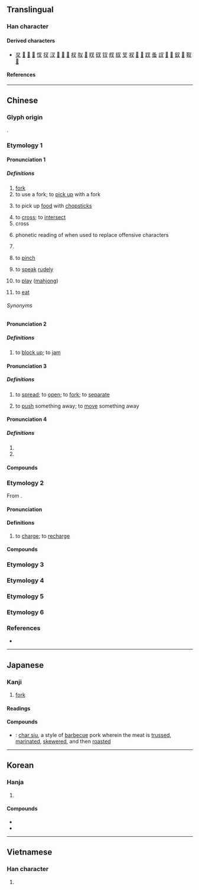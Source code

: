 {{character info}}
==Translingual==

===Han character===
{{Han char|rn=29|rad=又|as=01|sn=3|four=17400|canj=EI,XEI|ids=⿴又丶}}

====Derived characters====
* [[㕚]] [[𨙳]] [[𭃆]] [[𭃇]] [[㣾]] [[扠]] [[汊]] [[𡰫]] [[𤜫]] [[𫩗]] [[杈]] [[肞]] [[𥘓]] [[䀑]] [[䂘]] [[钗]] [[䑡]] [[紁]] [[芆]] [[衩]] [[𥫢]] [[𦔹]] [[䟕]] [[蚤]] [[訍]] [[𧢷]] [[𪝃]] [[釵]] [[𮣸]] [[靫]] [[𫘅]]

====References====
{{Han ref|kx=0165.010|dkj=03116|dj=0374.150|hdz=10390.020|uh=53C9}}

----

==Chinese==

===Glyph origin===
{{Han etym}}
{{Han compound|又|丶|ls=ic}}.

===Etymology 1===
{{zh-forms|alt=义}}

====Pronunciation 1====
{{zh-pron
|m=chā,er=y
|m_note=erhua - noun
|m-s=ca1
|c=caa1
|g=ca1
|h=pfs=chhâ
|j=ca1
|md=
|mn=xm,qz,tw:chhe/zz:chhee/chha
|mn_note=chhe/chhee - vernacular; chha - literary (used in Quanzhou for “cross”, not usually used elsewhere)
|mn-t=cê1
|w=1tsho
|x=ca1
|mc=y
|oc=y
|ma=Zh-chā.oga
|cat=n,v,c:part
}}

=====Definitions=====
{{zh-hanzi}}

# [[fork]] {{gloss|pronged tool, including the eating utensil}}
# to use a fork; to [[pick up]] with a fork
# {{lb|zh|Wu}} to pick up [[food]] with [[chopstick]]s
# to [[cross]]; to [[intersect]]
# cross
#: {{zh-x|錯 的 答案 打 叉。|Put a '''cross''' for the wrong answer.}}
# phonetic reading of {{zh-l|×}} when used to replace offensive characters
#: {{zh-x|傻 ×|stupid [[屄#Chinese|'''[censored]''']]|tr=shǎ '''chā'''}}
# {{lb|zh|chiefly|Cantonese|euphemistic}} {{n-g|A generic intensifier which can be substituted for any profane intensifier.}}
#: {{zh-x|冇 叉 用|'''bleeping''' useless|C}}
# {{lb|zh|Xiamen|Zhangzhou|Taiwanese Hokkien}} to [[pinch]]
# {{lb|zh|Xiamen|Zhangzhou|Taiwanese Hokkien}} to [[speak]] [[rude]]ly
# {{lb|zh|Wu}} to [[play]] ([[mahjong]])
# {{lb|zh|Xiang|of ducks and geese}} to [[eat]]

======Synonyms======
{{zh-dial}}
{{zh-dial|叉子}}

====Pronunciation 2====
{{zh-pron
|m=chá,chā,1nb=standard in Mainland,1nc=variant in Taiwan,2nb=standard in Taiwan
|ma=y
|cat=v
}}

=====Definitions=====
{{zh-hanzi}}

# {{lb|zh|Northeastern Mandarin}} to [[block up]]; to [[jam]]

====Pronunciation 3====
{{zh-pron
|m=chǎ,chā,1nb=standard in Mainland,1nc=variant in Taiwan,2nb=standard in Taiwan
|c=caa1
|j=ca2
|w=1tsho
|cat=v
}}

=====Definitions=====
{{zh-hanzi}}

# to [[spread]]; to [[open]]; to [[fork]]; to [[separate]]
# {{lb|zh|Wu}} to [[push]] something away; to [[move]] something away

====Pronunciation 4====
{{zh-pron
|m=chà,er=y
|c=caa3
|ma=y
|cat=n
}}

=====Definitions=====
{{zh-hanzi}}

# {{zh-alt-form|杈|tr=chà|fork of a branch}}
# {{zh-alt-form|岔|diverge, branch off; fork in the road}}

====Compounds====
{{zh-der|魚叉|叉股子話|交叉口|交叉點|惡叉白賴|叉路貨|叉燒|仰剌叉|交叉感染|叉灰泥|叉麻雀|刀叉|叉劈|叉車|三叉神經|叉魚|叉子|三叉路|三叉口|叉口|劈叉|式叉摩那|叉門|叉色|叉牙|吒叉|四仰八叉|叉嘴|叉燒包|丫叉|交叉線|夜叉星|夜叉婆|夜叉|叉手吟|叉腰|叉角羚|仰八叉|交叉|叉竿|叉爬子|叉棍|叉手|搗叉子|扛叉的|打叉|沒叉路|母夜叉|攩叉|藥叉|腳叉|音叉|羅叉|背叉|魔王夜叉|褲叉兒|钂叉|鋼叉|笑面夜叉|飛叉|立體交叉|肥叉|叉燒酥|瘦叉}}

===Etymology 2===
{{zh-forms}}
From {{bor|yue|en|charge}}.

====Pronunciation====
{{zh-pron
|c=caa1
|dial=n
|cat=v
}}

====Definitions====
{{zh-hanzi}}

# {{lb|zh|Cantonese}} to [[charge]]; to [[recharge]]
#: {{zh-x|幫 我 拎 個 手機 去 叉 吖。|Take my cellphone to '''recharge''' it for me.|C}}

====Compounds====
{{zh-der|叉電}}

===Etymology 3===
{{zh-see|衩|ss}}

===Etymology 4===
{{zh-see|扠|ss}}

===Etymology 5===
{{zh-see|杈|ss}}

===Etymology 6===
{{zh-see|汊|ss}}

===References===
* {{R:yue:Hanzi}}

----

==Japanese==

===Kanji===
{{ja-kanji|grade=n|rs=又01}}

# [[fork]]

====Readings====
{{ja-readings
|goon=しゃ
|kanon=さ
|kun=また-
}}

====Compounds====
{{der-top|Compounds}}
* {{ja-r|叉焼|チャーシュー}}: [[char siu]], a style of [[barbecue]] pork wherein the meat is [[truss]]ed, [[marinate]]d, [[skewer]]ed, and then [[roast]]ed
{{der-bottom}}

----

==Korean==

===Hanja===
{{ko-hanja|갈래|차}}

# {{hanja form of|차|to [[cross]]; to [[intersect]]}}

====Compounds====
* {{ko-l|교차|[[crossing]]; [[intersecting]]|交叉}}
* {{ko-l|교차로|[[crossroad]]|交叉路}}

----

==Vietnamese==

===Han character===
{{vi-readings|rs=又01|reading=xoa}}

# {{rfdef|vi|sort=又01}}